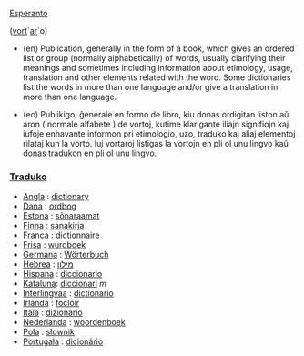 [[Esperanto]]

([[vorto|vort]]´[[aro|ar]]´o)

* (en) Publication, generally in the form of a book, which gives an ordered list or group (normally alphabetically) of words, usually clarifying their meanings and sometimes including information about etimology, usage, translation and other elements related with the word. Some dictionaries list the words in more than one language and/or give a translation in more than one language.

* (eo) Publikigo, &#285;enerale en formo de libro, kiu donas ordigitan liston a&#365; aron ( normale alfabete ) de vortoj, kutime klarigante iliajn signifiojn kaj iufoje enhavante informon pri etimologio, uzo, traduko kaj aliaj elementoj rilataj kun la vorto. Iuj vortaroj listigas la vortojn en pli ol unu lingvo ka&#365; donas tradukon en pli ol unu lingvo.

=== [[Traduko]] ===


*[[Angla]] : [[dictionary]]
*[[Dana]] : [[ordbog]]
*[[Estona]] : [[sõnaraamat]]
*[[Finna]] : [[sanakirja]]
*[[Franca]] : [[dictionnaire]]
*[[Frisa]] : [[wurdboek]]
*[[Germana]] : [[Wörterbuch]]
*[[Hebrea]] : [[מילון]]
*[[Hispana]] : [[diccionario]]
*[[Kataluna]]: [[diccionari]] ''m''
*[[Interlingvaa]] : [[dictionario]]
*[[Irlanda]] : [[foclóir]]
*[[Itala]] : [[dizionario]]
*[[Nederlanda]] : [[woordenboek]]
*[[Pola]] : [[słownik]]
*[[Portugala]] : [[dicionário]]